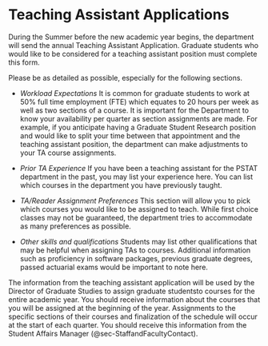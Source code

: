 # Teaching Assistant Applications

During the Summer before the new academic year begins, the department will send the annual Teaching Assistant Application. Graduate students who would like to be considered for a teaching assistant position must complete this form. 

Please be as detailed as possible, especially for the following sections.

+ *Workload Expectations* It is common for graduate students to work at 50\% full time employment (FTE) which equates to 20 hours per week as well as two sections of a course. It is important for the Department to know your availability per quarter as section assignments are made. For example, if you anticipate having a Graduate Student Research position and would like to split your time between that appointment and the teaching assistant position, the department can make adjustments to your TA course assignments.

+ *Prior TA Experience* If you have been a teaching assistant for the PSTAT department in the past, you may list your experience here. You can list which courses in the department you have previously taught.

+ *TA/Reader Assignment Preferences* This section will allow you to pick which courses you would like to be assigned to teach. While first choice classes may not be guaranteed, the department tries to accommodate as many preferences as possible.
+ *Other skills and qualifications* Students may list other qualifications that may be helpful when assigning TAs to courses. Additional information such as proficiency in software packages, previous graduate degrees, passed actuarial exams would be important to note here.

The information from the teaching assistant application will be used by the Director of Graduate Studies to assign graduate studentsto courses for the entire academic year.
You should receive information about the courses that you will be assigned at the beginning of the year. Assignments to the specific sections of their courses and finalization of the schedule will occur at the start of each quarter. You should receive this information from the Student Affairs Manager (@sec-StaffandFacultyContact).
